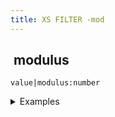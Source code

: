 ```yaml
---
title: XS FILTER -mod
---
```


## <img src="../assets/docuBadge (11).png" alt="" data-size="line" /> modulus <a href="#xsmod" id="xsmod"></a>

`value|modulus:number`

<details>

<summary>Examples</summary>

```javascript
5|modulus:2       // Returns 1
10|modulus:3      // Returns 1
```

</details>
